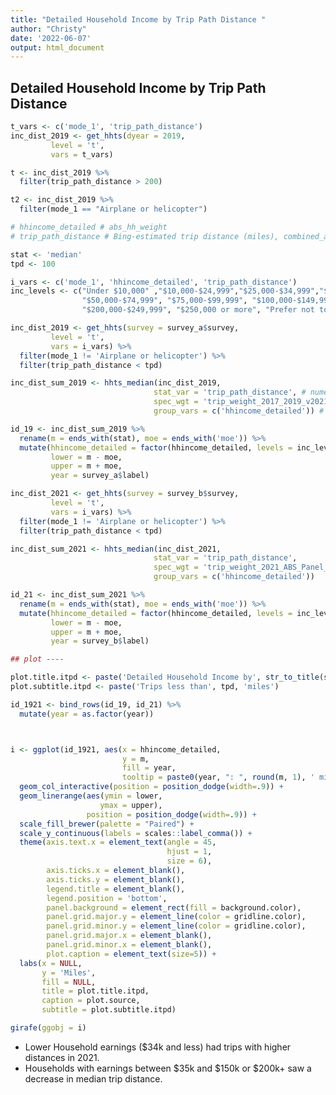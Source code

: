 ```yaml
---
title: "Detailed Household Income by Trip Path Distance "
author: "Christy"
date: '2022-06-07'
output: html_document
---
```


## Detailed Household Income by Trip Path Distance 

```r
t_vars <- c('mode_1', 'trip_path_distance')
inc_dist_2019 <- get_hhts(dyear = 2019,
         level = 't',
         vars = t_vars)

t <- inc_dist_2019 %>% 
  filter(trip_path_distance > 200)

t2 <- inc_dist_2019 %>% 
  filter(mode_1 == "Airplane or helicopter")

```

```r
# hhincome_detailed # abs_hh_weight
# trip_path_distance # Bing-estimated trip distance (miles), combined_adult_trip_weight

stat <- 'median'
tpd <- 100

i_vars <- c('mode_1', 'hhincome_detailed', 'trip_path_distance')
inc_levels <- c("Under $10,000" ,"$10,000-$24,999","$25,000-$34,999","$35,000-$49,999",
                "$50,000-$74,999", "$75,000-$99,999", "$100,000-$149,999", "$150,000-$199,999",
                "$200,000-$249,999", "$250,000 or more", "Prefer not to answer", "Total")

inc_dist_2019 <- get_hhts(survey = survey_a$survey,
         level = 't',
         vars = i_vars) %>% 
  filter(mode_1 != 'Airplane or helicopter') %>% 
  filter(trip_path_distance < tpd)

inc_dist_sum_2019 <- hhts_median(inc_dist_2019,
                                stat_var = 'trip_path_distance', # numeric variable (distance)
                                spec_wgt = 'trip_weight_2017_2019_v2021_adult',
                                group_vars = c('hhincome_detailed')) # category (income, race, gender)

id_19 <- inc_dist_sum_2019 %>% 
  rename(m = ends_with(stat), moe = ends_with('moe')) %>% 
  mutate(hhincome_detailed = factor(hhincome_detailed, levels = inc_levels),
         lower = m - moe,
         upper = m + moe,
         year = survey_a$label)

inc_dist_2021 <- get_hhts(survey = survey_b$survey,
         level = 't',
         vars = i_vars) %>% 
  filter(mode_1 != 'Airplane or helicopter') %>% 
  filter(trip_path_distance < tpd)

inc_dist_sum_2021 <- hhts_median(inc_dist_2021,
                                stat_var = 'trip_path_distance',
                                spec_wgt = 'trip_weight_2021_ABS_Panel_adult',
                                group_vars = c('hhincome_detailed'))

id_21 <- inc_dist_sum_2021 %>% 
  rename(m = ends_with(stat), moe = ends_with('moe')) %>% 
  mutate(hhincome_detailed = factor(hhincome_detailed, levels = inc_levels),
         lower = m - moe,
         upper = m + moe,
         year = survey_b$label)

## plot ----

plot.title.itpd <- paste('Detailed Household Income by', str_to_title(stat), 'Trip Path Distance')
plot.subtitle.itpd <- paste('Trips less than', tpd, 'miles')

id_1921 <- bind_rows(id_19, id_21) %>% 
  mutate(year = as.factor(year))



i <- ggplot(id_1921, aes(x = hhincome_detailed, 
                         y = m, 
                         fill = year,
                         tooltip = paste0(year, ": ", round(m, 1), ' miles'))) +
  geom_col_interactive(position = position_dodge(width=.9)) +
  geom_linerange(aes(ymin = lower,
                    ymax = upper),
                 position = position_dodge(width=.9)) +
  scale_fill_brewer(palette = "Paired") +
  scale_y_continuous(labels = scales::label_comma()) +
  theme(axis.text.x = element_text(angle = 45,
                                   hjust = 1,
                                   size = 6),
        axis.ticks.x = element_blank(),
        axis.ticks.y = element_blank(),
        legend.title = element_blank(),
        legend.position = 'bottom',
        panel.background = element_rect(fill = background.color),
        panel.grid.major.y = element_line(color = gridline.color),
        panel.grid.minor.y = element_line(color = gridline.color),
        panel.grid.major.x = element_blank(),
        panel.grid.minor.x = element_blank(),
        plot.caption = element_text(size=5)) +
  labs(x = NULL,
       y = 'Miles',
       fill = NULL,
       title = plot.title.itpd,
       caption = plot.source,
       subtitle = plot.subtitle.itpd)

girafe(ggobj = i)

```

- Lower Household earnings ($34k and less) had trips with higher distances in 2021.
- Households with earnings between $35k and $150k or $200k+ saw a decrease in median trip distance.
